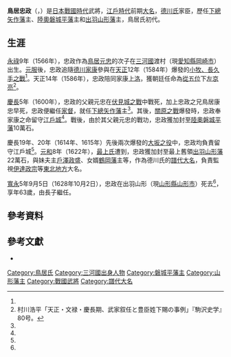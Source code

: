 {{Infobox officeholder 
| name= 鳥居忠政
| image= Torii Tadamasa.jpg
| caption=

| order=[[山形藩|山形藩]]藩主
| term_start=1622年
| term_end=1628年
| predecessor= {{link-ja|最上義俊|最上義俊}}
| successor= {{link-ja|鳥居忠恆|鳥居忠恒}}

| order1=[[磐城平藩|磐城平藩]]藩主
| term_start1=1602年
| term_end1=1622年
| predecessor1= {{small|新設}}
| successor1= [[內藤政長|內藤政長]]

| order2=[[矢作藩|矢作藩]]藩主
| term_start2=1600年
| term_end2=1602年
| predecessor2= [[鳥居元忠|鳥居元忠]]
| successor2= 空缺{{small|（下一任：{{link-ja|三浦正次|三浦正次}}）}}

| birth_date=1566年<br>（[[永祿|永祿]]9年）<ref name="戦国人名事典555">阿部『戦国人名事典コンパクト版』、P555</ref>
| birth_place= 日本[[三河國|三河國]]渡村（現[[愛知縣|愛知縣]][[岡崎市|岡崎市]]）
| death_date={{death date and age|1628|10|2|1566}}<br>（[[寬永|寬永]]5年9月5日）
| death_place= 日本[[出羽國|出羽國]]山形（現[[山形縣|山形縣]][[山形市|山形市]]）
| module  = {{日本武士|child=yes
|時代= [[戰國時代_(日本)|戰國時代]] - [[江戶時代|江戶時代]]前期
|幼名= 
|改名= 
|别名= 新太郎<ref name="戦国人名事典555"/>
|諡号= 
|神号= 
|戒名= 
|洗禮名= 
|墓所= [[東京都|東京都]][[文京區|文京區]]的江岸寺
|朝廷官位=  [[從四位|從四位]]下[[京職|左京亮]]<ref name="戦国人名事典555"/>
|幕府職位=  
|主君= 
|藩= [[下總國|下總]][[矢作藩|矢作藩]]主→[[陸奧國|陸奧]][[磐城平藩|磐城平藩]]主→[[出羽國|出羽]][[山形藩|山形藩]]主
|氏族= {{Link-ja|鳥居氏|鳥居氏}}
|父= [[鳥居元忠|鳥居元忠]]
|母=形原[[松平家廣_(形原松平家)|松平家廣]]之女
|養父= 
|養母=
|兄= 鳥居康忠
|弟={{Link-ja|鳥居成次|鳥居成次}}、鳥居忠勝、鳥居忠賴、鳥居忠昌
|妹= {{Link-ja|土岐定政|土岐定政}}正室、[[戶澤政盛|戶澤政盛]]正室
|正室= {{Link-ja|生駒家長|生駒家長}}之女，{{Link-ja|瀧川雄利|滝川雄利}}養女
|側室= 
|子= {{Link-ja|鳥居忠恒|鳥居忠恒}}、{{Link-ja|戶澤定盛|戸沢定盛}}、[[鳥居忠春|鳥居忠春]]
|女= [[井伊直勝|井伊直勝]]正室、桂岳院（{{Link-ja|奧平忠昌|奥平忠昌}}正室）、{{Link-ja|酒井忠勝 (出羽國庄內藩主)|酒井忠勝 (出羽国庄内藩主)|酒井忠勝}}正室、宗姬（{{Link-ja|前田利次|前田利次}}正室）、{{Link-ja|真田信重|真田信重}}正室、大河內忠雄室
|養子= 
|養女= 
 }}
}}
'''鳥居忠政'''（{{jpn|j=鳥居 忠政|hg=とりい ただまさ|rm=Torii Tadamasa}}，{{bd|1566年||1628年|10月2日|catIdx=Torii Tadamasa}}）是[[日本|日本]][[戰國時代_(日本)|戰國時代]]武將，[[江戶時代|江戶時代]]前期[[大名_(稱謂)|大名]]，[[德川氏|德川氏]]家臣，歷任[[下總國|下總]][[矢作藩|矢作藩]]主、[[陸奧國|陸奧]][[磐城平藩|磐城平藩]]主和[[出羽國|出羽]][[山形藩|山形藩]]主，{{Link-ja|壬生藩|壬生藩}}鳥居氏初代。

==生涯==
[[永祿|永祿]]9年（1566年），忠政作為[[鳥居元忠|鳥居元忠]]的次子在[[三河國|三河國]]渡村（現[[愛知縣|愛知縣]][[岡崎市|岡崎市]]）出生。[[元服|元服]]後，忠政追隨[[德川家康|德川家康]]參與在[[天正_(日本)|天正]]12年（1584年）爆發的[[小牧、長久手之戰|小牧、長久手之戰]]<ref name="戦国人名事典555"/>。天正14年（1586年），忠政陪同家康[[上洛|上洛]]，獲朝廷任命為[[從五位|從五位]]下[[京職|左京亮]]<ref>村川浩平「天正・文禄・慶長期、武家叙任と豊臣姓下賜の事例」『駒沢史学』80号。</ref>。

[[慶長|慶長]]5年（1600年），忠政的父親元忠在[[伏見城之戰|伏見城之戰]]中戰死，加上忠政之兄鳥居康忠早死，忠政便繼任[[家督|家督]]，就任[[下總國|下總]][[矢作藩|矢作藩]]主<ref name="戦国人名事典555"/>。其後，[[關原之戰|關原之戰]]爆發時，忠政奉家康之命留守[[江戶城|江戶城]]<ref name="戦国人名事典555"/>。戰後，由於其父親元忠的戰功，忠政獲加封至[[陸奧國|陸奧]][[磐城平藩|磐城平藩]]10萬石。

慶長19年、20年（1614年、1615年）先後兩次爆發的[[大坂之役|大坂之役]]中，忠政均負責留守江戶城<ref name="戦国人名事典555"/>。[[元和_(後水尾天皇)|元和]]8年（1622年），[[最上氏|最上氏]]遭到{{Link-ja|改易|改易}}，忠政獲加封至最上舊領[[出羽國|出羽]][[山形藩|山形藩]]22萬石，與妹夫{{Link-ja|新庄藩|新庄藩|新-{庄}-藩}}主[[戶澤政盛|戶澤政盛]]、女婿[[庄内藩|鶴岡藩]]主{{Link-ja|酒井忠勝 (出羽國庄內藩主)|酒井忠勝 (出羽国庄内藩主)|酒井忠勝}}等，作為德川氏的[[譜代大名|譜代大名]]，負責監視[[伊達政宗|伊達政宗]]等[[東北地方|東北地方]]大名。

[[寬永|寬永]]5年9月5日（1628年10月2日），忠政在出羽山形（現[[山形縣|山形縣]][[山形市|山形市]]）死去<ref name="戦国人名事典555"/>，享年63歲，由長子{{Link-ja|鳥居忠恒|鳥居忠恒}}繼任。

== 參考資料 ==
{{reflist}}

== 參考文獻 ==
* {{Cite book|author={{Link-ja|阿部猛|阿部猛}}和西村圭子|title=戦国人名事典コンパクト版|publisher={{Link-ja|新人物往來社|新人物往来社}}|date=1990年9月|isbn=4-404-01752-9}}

{{矢作藩主|鳥居氏|2代|1600年 - 1602年}}
{{磐城平藩主|鳥居氏||1602年 - 1622年}}
{{山形藩主|鳥居氏|初代|1622年 - 1628年}}

{{DEFAULTSORT:Torii Tadamasa}}
[[Category:鳥居氏|Category:鳥居氏]]
[[Category:三河國出身人物|Category:三河國出身人物]]
[[Category:磐城平藩主|Category:磐城平藩主]]
[[Category:山形藩主|Category:山形藩主]]
[[Category:戰國武將|Category:戰國武將]]
[[Category:譜代大名|Category:譜代大名]]
